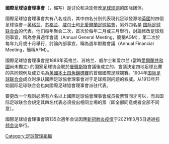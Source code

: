 {{infobox organization
|name          = 國際足球總會理事會
|image         = IFAB logo.svg
|formation     = {{start date and years ago|1886|mf=yes}}
|purpose       = 管理[[足球比賽規則|足球比賽規則]]
|headquarters  = {{SUI}}[[蘇黎世|蘇黎世]]
|region_served = 全球
|membership    = {{flagicon|ENG}}[[英格蘭足球總會|英格蘭足球總會]]<br>{{flagicon|SCO}}[[蘇格蘭足球協會|蘇格蘭足球協會]]<br>{{flagicon|WAL}}[[威爾斯足球總會|威爾斯足球總會]]<br>{{flagicon|NIR}}[[北愛爾蘭足球協會|北愛爾蘭足球協會]]<br>[[File:flag_of_FIFA.svg|23px]][[國際足球總會|國際足球總會]]
|leader_title  = 秘書長
|leader_name   = 盧卡斯·布魯德 (Lukas Brud)
}}
'''國際足球協會理事會'''（{{lang|en|International Football Association Board}}，缩写{{lang|en|IFAB}}）是讨论和决定修改[[足球比賽規則|足球规则]]的国际团体。

國際足球協會理事會共有八名成员，其中四名分別代表現代足球發源地[[英國|英國]]的四個足球協會－[[英格蘭足球總會|英格兰]]、[[蘇格蘭足球總會|苏格兰]]、[[威爾斯足球總會|威尔士]]和[[北愛爾蘭足球協會|北愛爾蘭足球協會]]，另外四名是
[[国际足球联合会|国际足球联合会]]的代表。他们每年聚会二次，首次於每年二月或三月舉行，討論修改足球规则事宜，稱為會員週年會議（Annual General Meeting，簡稱AGM），第二次於每年九月或十月舉行，討論內部事宜，稱為週年財務會議（Annual Financial Meeting，簡稱AFM）。

國際足球協會理事會是1886年英格兰、苏格兰、威尔士和爱尔兰 (當時[[愛爾蘭共和國|愛爾蘭共和國]]尚未獨立) 的国家足球协会联於[[曼徹斯特|曼徹斯特]]會議後成立的，會議決定四地足球比賽的共同規例及成立名為[[英國本土四角錦標賽|英國本土四角錦標賽]]的首個國際足球競賽。1904年[[国际足球联合会|国际足球联合会]]成立时承认國際足球協會理事會对于足球规则问题的权威。从1913年开始国际足球联合会也向國際足球協會理事會派驻代表。

要更改一个规则必须有六名以上國際足球協會理事會成员投票赞同才可以，而且国际足球联合会規定其四名代表必须投出相同立場的票（即全部同意或者全部不同意）。

國際足球協會理事會第135次週年会议因應[[新冠肺炎疫情|新冠肺炎疫情]]于2021年3月5日透過[[視訊通話|视频会议]]举行。

[[Category:足球管理組織|Category:足球管理組織]]